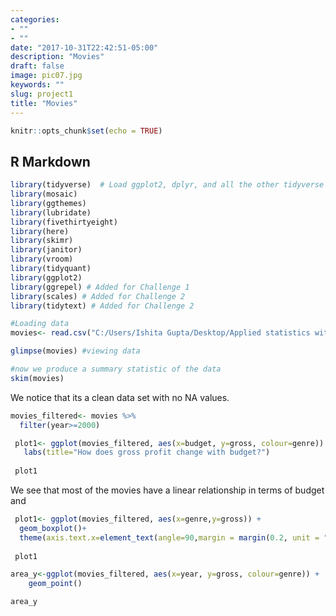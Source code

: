 ```yaml
---
categories:
- ""
- ""
date: "2017-10-31T22:42:51-05:00"
description: "Movies"
draft: false
image: pic07.jpg
keywords: ""
slug: project1
title: "Movies"
---
```


```r
knitr::opts_chunk$set(echo = TRUE)
```

## R Markdown

```r
library(tidyverse)  # Load ggplot2, dplyr, and all the other tidyverse packages
library(mosaic)
library(ggthemes)
library(lubridate)
library(fivethirtyeight)
library(here)
library(skimr)
library(janitor)
library(vroom)
library(tidyquant)
library(ggplot2)
library(ggrepel) # Added for Challenge 1
library(scales) # Added for Challenge 2
library(tidytext) # Added for Challenge 2
```

```r
#Loading data
movies<- read.csv("C:/Users/Ishita Gupta/Desktop/Applied statistics with R/applied-statistics/session2-workshop1/data/movies.csv")

glimpse(movies) #viewing data
```
```r
#now we produce a summary statistic of the data
skim(movies)
```
We notice that its a clean data set with no NA values. 

```r

movies_filtered<- movies %>%
  filter(year>=2000) 

 plot1<- ggplot(movies_filtered, aes(x=budget, y=gross, colour=genre)) + geom_point()+
   labs(title="How does gross profit change with budget?")
 
 plot1
```

We see that most of the movies have a linear relationship in terms of budget and 

```r

 plot1<- ggplot(movies_filtered, aes(x=genre,y=gross)) + 
  geom_boxplot()+
  theme(axis.text.x=element_text(angle=90,margin = margin(0.2, unit = "cm"),vjust =1))
 
 plot1
```


```r
area_y<-ggplot(movies_filtered, aes(x=year, y=gross, colour=genre)) + 
    geom_point()

area_y
```
